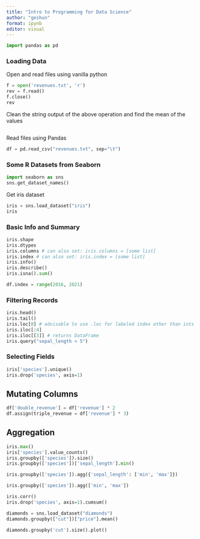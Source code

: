 ```yaml
---
title: "Intro to Programming for Data Science"
author: "geshun"
format: ipynb
editor: visual
---
```


```python
import pandas as pd
```

### Loading Data

Open and read files using vanilla python

```python
f = open('revenues.txt', 'r')
rev = f.read()
f.close()
rev
```

Clean the string output of the above operation and find the mean of the values

```python

```

Read files using Pandas

```python
df = pd.read_csv("revenues.txt", sep="\t")
```

### Some R Datasets from Seaborn

```python
import seaborn as sns
sns.get_dataset_names()
```

Get iris dataset

```python
iris = sns.load_dataset("iris")
iris
```

### Basic Info and Summary

```python
iris.shape
iris.dtypes
iris.columns # can also set: iris.columns = [some list]
iris.index # can also set: iris.index = [some list]
iris.info()
iris.describe()
iris.isna().sum()
```

```python
df.index = range(2016, 2021)
```

### Filtering Records

```python
iris.head()
iris.tail()
iris.loc[0] # advisable to use .loc for labeled index other than ints
iris.iloc[:4]
iris.iloc[[3]] # returns DataFrame
iris.query("sepal_length < 5")
```

### Selecting Fields

```python
iris['species'].unique()
iris.drop('species', axis=1)
```

## Mutating Columns

```python
df['double_revenue'] = df['revenue'] * 2
df.assign(triple_revenue = df['revenue'] * 3)
```

## Aggregation

```python
iris.max()
iris['species'].value_counts()
iris.groupby(['species']).size()
iris.groupby(['species'])['sepal_length'].min()
```

```python
iris.groupby(['species']).agg({'sepal_length': ['min', 'max']})
```

```python
iris.groupby(['species']).agg(['min', 'max'])
```

```python
iris.corr()
iris.drop('species', axis=1).cumsum()
```

```python
diamonds = sns.load_dataset("diamonds")
diamonds.groupby(["cut"])["price"].mean()
```

```python
diamonds.groupby('cut').size().plot()
```
